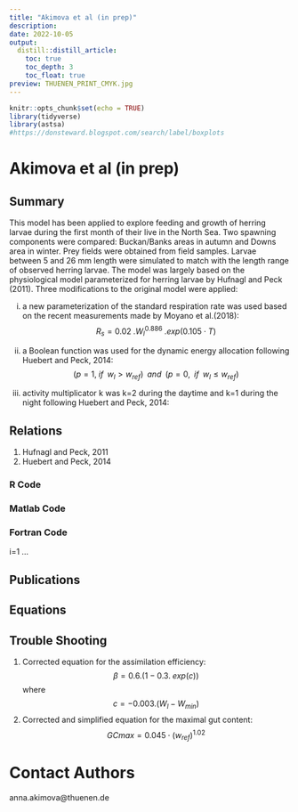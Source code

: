 ```yaml
---
title: "Akimova et al (in prep)"
description:
date: 2022-10-05
output:
  distill::distill_article:
    toc: true
    toc_depth: 3
    toc_float: true
preview: THUENEN_PRINT_CMYK.jpg
---
```


```r
knitr::opts_chunk$set(echo = TRUE)
library(tidyverse)
library(astsa)
#https://donsteward.blogspot.com/search/label/boxplots
```
# Akimova et al (in prep) 

## Summary

This model has been applied to explore feeding and growth of herring larvae during the first month of their live in the North Sea. Two spawning components were compared: Buckan/Banks areas in autumn and Downs area in winter. Prey fields were obtained from field samples.  Larvae between 5 and 26 mm length were simulated to match with the length range of observed herring larvae. The model was largely based on the physiological model parameterized for herring larvae by Hufnagl and Peck (2011). Three modifications to the original model were applied:

i) a new parameterization of the standard respiration rate was used based on the recent measurements made by  Moyano et al.(2018):
$$
R_s = 0.02\;.W_{l}^{0.886}\;.exp(0.105⋅T)
$$
 
ii) a Boolean function was used for the dynamic energy allocation following Huebert and Peck, 2014:
$$
(p=1,\;if \; \;w_l>w_{ref}) \; \;and \; \; (p=0, \; \;if \; \;w_l≤w_{ref})
$$
iii) activity multiplicator k was k=2 during the daytime and k=1 during the night following Huebert and Peck, 2014:

## Relations

1) Hufnagl and Peck, 2011
2) Huebert and Peck, 2014


### R Code

### Matlab Code

### Fortran Code
i=1
...

## Publications

## Equations

## Trouble Shooting

1) Corrected equation for the assimilation efficiency: 
$$
β=0.6.(1-0.3.\;exp(c))
$$
where $$ c=-0.003.(W_l-W_{min}) $$
2) Corrected and simplified equation for the maximal gut content: 
$$GCmax=0.045⋅(w_{ref})^{1.02}$$

# Contact Authors
anna.akimova@thuenen.de